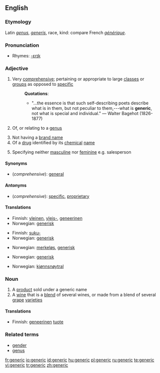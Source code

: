 ==English==
{{wikipedia}}

===Etymology===
Latin ''[[genus]]'', ''[[generis]]'', race, kind: compare French ''[[générique]]''.

===Pronunciation===
*Rhymes: [[Rhymes:English:-ɛrɪk|-ɛrɪk]]

===Adjective===
{{en-adj}}

# Very [[comprehensive]]; pertaining or appropriate to large [[class]]es or [[group]]s as opposed to [[specific]]
#:'''Quotations''':
#:*"...the essence is that such self-describing poets describe what is in them, but not peculiar to them,---what is '''generic''', not what is special and individual." &mdash; Walter Bagehot (1826-1877)
# {{biology}} Of, or relating to a [[genus]] {{italbrac|not comparable}}
# Not having a [[brand name]]
# Of a [[drug]] identified by its [[chemical]] [[name]]
# {{grammar}} Specifying neither [[masculine]] nor [[feminine]] e.g. salesperson

====Synonyms====
*(''comprehensive''): [[general]]

====Antonyms====
*(''comprehensive''): [[specific]], [[proprietary]]

====Translations====
{{trans-top|Very comprehensive}}
*Finnish: [[yleinen]], [[yleis-]], [[geneerinen]]
*Norwegian: [[generisk]]
{{trans-mid}}
{{trans-bottom}}

{{trans-top|Of, or relating to a genus}}
*Finnish: [[suku-]]
*Norwegian: [[generisk]]
{{trans-mid}}
{{trans-bottom}}

{{trans-top|Not having a brand name}}
*Norwegian: [[merkeløs]], [[generisk]]
{{trans-mid}}
{{trans-bottom}}

{{trans-top|Of a drug identified by its chemical name}}
*Norwegian: [[generisk]]
{{trans-mid}}
{{trans-bottom}}

{{trans-top|Specifying neither masculine nor feminine e.g. salesperson}}
*Norwegian: [[kjønnsnøytral]]
{{trans-mid}}
{{trans-bottom}}

===Noun===
{{en-noun}}

# A [[product]] sold under a generic name
# A [[wine]] that is a [[blend]] of several wines, or made from a blend of several [[grape]] [[varieties]]

====Translations====
{{trans-top|A product sold under a generic name}}
*Finnish: [[geneerinen]] [[tuote]]
{{trans-mid}}
{{trans-bottom}}

{{trans-top|A wine that is a blend of several wines, or made from a blend of several grape varieties}}
{{trans-mid}}
{{trans-bottom}}

===Related terms===
*[[gender]]
*[[genus]]

[[fr:generic]]
[[io:generic]]
[[id:generic]]
[[hu:generic]]
[[pl:generic]]
[[ru:generic]]
[[te:generic]]
[[vi:generic]]
[[tr:generic]]
[[zh:generic]]